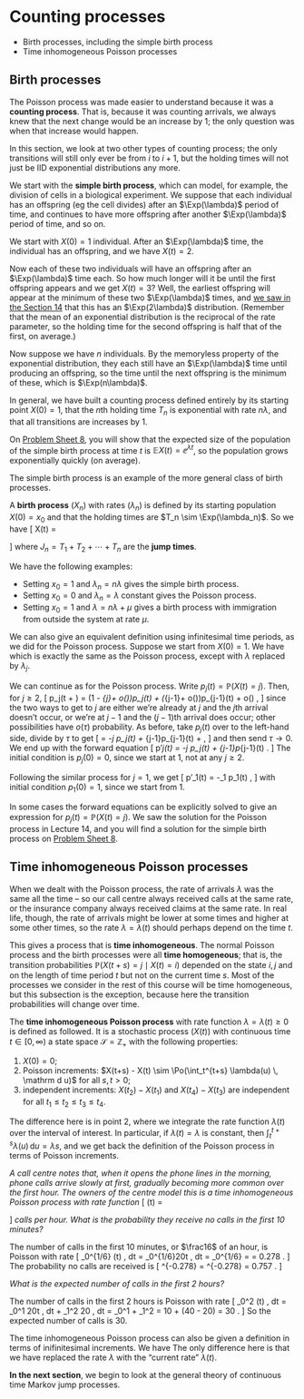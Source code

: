 # Counting processes  {#S16-counting-processes}


::: {.mysummary}
* Birth processes, including the simple birth process
* Time inhomogeneous Poisson processes
:::



## Birth processes  {#birth-processes}

The Poisson process was made easier to understand because it was a **counting process**. That is, because it was counting arrivals, we always knew that the next change would be an increase by 1; the only question was when that increase would happen.

In this section, we look at two other types of counting process; the only transitions will still only ever be from $i$ to $i+1$, but the holding times will not just be IID exponential distributions any more.

We start with the **simple birth process**, which can model, for example, the division of cells in a biological experiment. We suppose that each individual has an offspring (eg the cell divides) after an $\Exp(\lambda)$ period of time, and continues to have more offspring after another $\Exp(\lambda)$ period of time, and so on.

We start with $X(0) = 1$ individual. After an $\Exp(\lambda)$ time, the individual has an offspring, and we have $X(t) = 2$.

Now each of these two individuals will have an offspring after an $\Exp(\lambda)$ time each. So how much longer will it be until the first offspring appears and we get $X(t) = 3$? Well, the earliest offspring will appear at the minimum of these two $\Exp(\lambda)$ times, and [we saw in the Section 14](#exponential) that this has an $\Exp(2\lambda)$ distribution. (Remember that the mean of an exponential distribution is the reciprocal of the rate parameter, so the holding time for the second offspring is half that of the first, on average.)

Now suppose we have $n$ individuals. By the memoryless property of the exponential distribution, they each still have an $\Exp(\lambda)$ time until producing an offspring, so the time until the next offspring is the minimum of these, which is $\Exp(n\lambda)$.

In general, we have built a counting process defined entirely by its starting point $X(0) = 1$, that the $n$th holding time $T_n$ is exponential with rate $n\lambda$, and that all transitions are increases by 1.

On [Problem Sheet 8](#P08), you will show that the expected size of the population of the simple birth process at time $t$ is $\mathbb EX(t) = \ee^{\lambda t}$, so the population grows exponentially quickly (on average).

The simple birth process is an example of the more general class of birth processes.

::: {.definition #birth-def}
A **birth process** $(X_n)$ with rates $(\lambda_n)$ is defined by its starting population $X(0) = x_0$ and that the holding times are $T_n \sim \Exp(\lambda_n)$. So we have
\[ X(t) = \begin{cases} x_0 & 0 \leq t < J_1 \\
x_0 + n & J_n \leq t < J_{n+1}, \text{ for } n=1,2,\dots ,\end{cases}  \]
where $J_n = T_1 + T_2 + \cdots + T_n$ are the **jump times**.
:::

::: {.example #birth-examples}
We have the following examples:

* Setting $x_0 = 1$ and $\lambda_n = n\lambda$ gives the simple birth process.
* Setting $x_0 = 0$ and $\lambda_n = \lambda$ constant gives the Poisson process.
* Setting $x_0 = 1$ and $\lambda = n\lambda + \mu$ gives a birth process with immigration from outside the system at rate $\mu$.
:::

We can also give an equivalent definition using infinitesimal time periods, as we did for the Poisson process. Suppose we start from $X(0) = 1$. We have
\begin{align*}
    \mathbb P \big(X(t+\tau) = j\phantom{{}+1} \mid X(t) = j\big) &= 1 - \lambda_j\tau + o(\tau) ,\\
    \mathbb P \big(X(t+\tau) = j+1 \mid X(t) = j\big) &= \lambda_j\tau + o(\tau) ,\\
    \mathbb P \big(X(t+\tau) \geq j+2 \mid X(t) = j\big) &= o(\tau) ,
\end{align*}
which is exactly the same as the Poisson process, except with $\lambda$ replaced by $\lambda_j$.

We can continue as for the Poisson process. Write $p_j(t) = \mathbb P(X(t) = j)$. Then, for $j \geq 2$,
\[ p_j(t + \tau) = \big(1 - \lambda_{j}\tau + o(\tau)\big)p_j(t)  + \big(\lambda_{j-1}\tau + o(\tau)\big)p_{j-1}(t) + o(\tau) , \]
since the two ways to get to $j$ are either we're already at $j$ and the $j$th arrival doesn't occur, or we're at $j-1$ and the $(j-1)$th arrival does occur; other possibilities have $o(\tau)$ probability. As before, take $p_j(t)$ over to the left-hand side, divide by $\tau$ to get
\[ \frac{p_j(t + \tau) - p_j(t)}{\tau} = -\lambda_j p_j(t) + \lambda_{j-1}p_{j-1}(t) + \frac{o(\tau)}{\tau} , \] 
and then send $\tau \to 0$. We end up with the forward equation
\[ p'_j(t) = -\lambda_j p_j(t) + \lambda_{j-1}p_{j-1}(t) . \]
The initial condition is $p_j(0) = 0$, since we start at $1$, not at any $j \geq 2$.

Following the similar process for $j =1$, we get
\[ p'_1(t) = -\lambda_1 p_1(t) , \]
with initial condition $p_1(0) = 1$,  since we start from $1$.

In some cases the forward equations can be explicitly solved to give an expression for $p_j(t) = \mathbb P(X(t) = j)$. We saw the solution for the Poisson process in Lecture 14, and you will find a solution for the simple birth process on [Problem Sheet 8](#P08).


## Time inhomogeneous Poisson processes {#TIPP}

When we dealt with the Poisson process, the rate of arrivals $\lambda$ was the same all the time -- so our call centre always received calls at the same rate, or the insurance company always received claims at the same rate. In real life, though, the rate of arrivals might be lower at some times and higher at some other times, so the rate $\lambda = \lambda(t)$ should perhaps depend on the time $t$.

This gives a process that is **time inhomogeneous**. The normal Poisson process and the birth processes were all **time homogeneous**; that is, the transition probabilities
$\mathbb P(X(t+s) = j \mid X(t) = i)$ depended on the state $i,j$ and on the length of time period $t$ but not on the current time $s$. Most of the processes we consider in the rest of this course will be time homogeneous, but this subsection is the exception, because here the transition probabilities will change over time.

::: {.definition #TIPP-defn}
The **time inhomogeneous Poisson process** with rate function $\lambda = \lambda(t) \geq 0$ is defined as followed. It is a stochastic process $(X(t))$ with continuous time $t \in [0,\infty)$ a state space $\mathcal S = \mathbb Z_+$ with the following properties:

1. $X(0) = 0$;
2. Poisson increments: $X(t+s) - X(t) \sim \Po(\int_t^{t+s} \lambda(u) \, \mathrm d u)$ for all $s,t>0$;
3. independent increments: $X(t_2) - X(t_1)$ and $X(t_4) - X(t_3)$ are independent for all $t_1 \leq t_2 \leq t_3 \leq t_4$.
:::

The difference here is in point 2, where we integrate the rate function $\lambda(t)$ over the interval of interest. In particular, if $\lambda(t) = \lambda$ is constant, then  $\int_t^{t+s} \lambda(u) \, \mathrm d u = \lambda s$, and we get back the definition of the Poisson process in terms of Poisson increments.

::: {.example #TIPP-call}
*A call centre notes that, when it opens the phone lines in the morning, phone calls arrive slowly at first, gradually becoming more common over the first hour. The owners of the centre model this is a time inhomogeneous Poisson process with rate function*
\[ \lambda(t) = \begin{cases} 20t & 0 \leq t < 1 \\
                              20  & t \geq 1 \end{cases} \]
*calls per hour. What is the probability they receive no calls in the first 10 minutes?*

The number of calls in the first 10 minutes, or $\frac16$ of an hour, is Poisson with rate
\[ \int_0^{1/6} \lambda(t) \, \mathrm dt = \int_0^{1/6}20t \, \mathrm dt = \left[10t^2\right]_0^{1/6} = \frac{10}{36} = 0.278 . \]
The probability no calls are received is
\[ \ee^{-0.278} \frac{0.278^0}{0!} = \ee^{-0.278} = 0.757 . \]

*What is the expected number of calls in the first 2 hours?*

The number of calls in the first 2 hours is Poisson with rate
\[ \int_0^2 \lambda(t) \, \mathrm dt =  \int_0^1 20t \, \mathrm dt +  \int_1^2 20 \, \mathrm dt = \left[10t^2\right]_0^1 + \left[20t\right]_1^2 = 10 + (40 - 20) = 30 .        \]
So the expected number of calls is 30.
:::

The time inhomogeneous Poisson process can also be given a definition in terms of inifinitesimal increments. We have
\begin{equation*} \mathbb P \big(X(t+\tau) - X(t) = j\big) = \begin{cases} 1 - \lambda(t) \tau + o(\tau) & \text{if $j = 0$,} \\
\lambda(t)\tau + o(\tau) & \text{if $j = 1$,} \\
o(\tau) & \text{if $j \geq 2$.} \end{cases}  \end{equation*}
The only difference here is that we have replaced the rate $\lambda$ with the "current rate" $\lambda(t)$.


::: {.mysummary}
**In the next section**, we begin to look at the general theory of continuous time Markov jump processes.
:::
